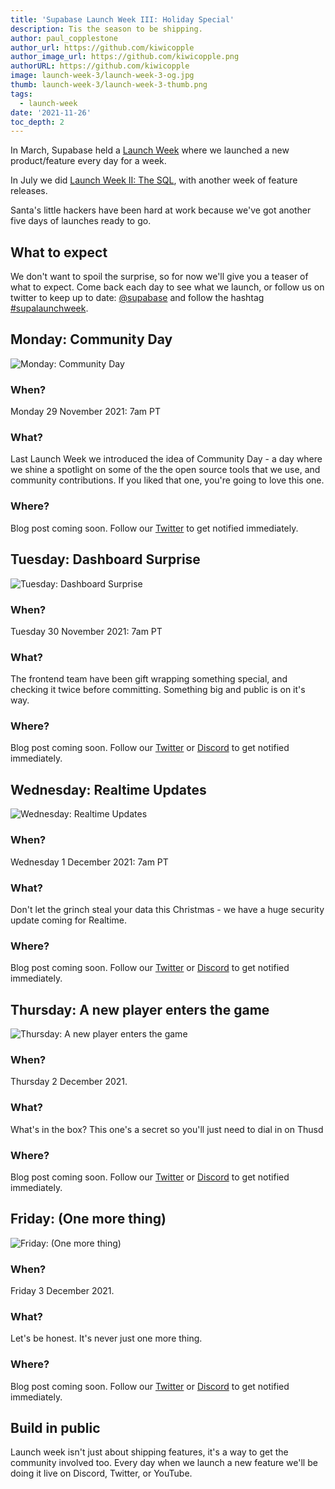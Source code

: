 ```yaml
---
title: 'Supabase Launch Week III: Holiday Special'
description: Tis the season to be shipping.
author: paul_copplestone
author_url: https://github.com/kiwicopple
author_image_url: https://github.com/kiwicopple.png
authorURL: https://github.com/kiwicopple
image: launch-week-3/launch-week-3-og.jpg
thumb: launch-week-3/launch-week-3-thumb.png
tags:
  - launch-week
date: '2021-11-26'
toc_depth: 2
---
```


In March, Supabase held a [Launch Week](/blog/2021/03/25/launch-week) where we launched a new product/feature every day for a week.

In July we did [Launch Week II: The SQL](/blog/2021/07/22/supabase-launch-week-sql), with another week of feature releases.

Santa's little hackers have been hard at work because we've got another five days of launches ready to go.

## What to expect

We don't want to spoil the surprise, so for now we'll give you a teaser of what to expect. Come back each day to see what we launch, or follow us on twitter to keep up to date: [@supabase](https://twitter.com/supabase) and follow the hashtag [#supalaunchweek](https://twitter.com/hashtag/supalaunchweek).

## Monday: Community Day

![Monday: Community Day](/images/blog/launch-week-three/communityday.png)

### **When?**

Monday 29 November 2021: 7am PT

### What?

Last Launch Week we introduced the idea of Community Day - a day where we shine a spotlight on some of the the open source tools that we use, and community contributions. If you liked that one, you're going to love this one.

### Where?

Blog post coming soon. Follow our [Twitter](twitter.com/supabase) to get notified immediately.

## Tuesday: Dashboard Surprise

![Tuesday: Dashboard Surprise](/images/blog/launch-week-three/elf.png)

### **When?**

Tuesday 30 November 2021: 7am PT

### What?

The frontend team have been gift wrapping something special, and checking it twice before committing. Something big and public is on it's way.

### Where?

Blog post coming soon. Follow our [Twitter](twitter.com/supabase) or [Discord](https://discord.supabase.com) to get notified immediately.

## Wednesday: Realtime Updates

![Wednesday: Realtime Updates](/images/blog/launch-week-three/grinch.png)

### **When?**

Wednesday 1 December 2021: 7am PT

### What?

Don't let the grinch steal your data this Christmas - we have a huge security update coming for Realtime.

### Where?

Blog post coming soon. Follow our [Twitter](twitter.com/supabase) or [Discord](https://discord.supabase.com) to get notified immediately.

## Thursday: A new player enters the game

![Thursday: A new player enters the game](/images/blog/launch-week-three/arnie.png)

### **When?**

Thursday 2 December 2021.

### What?

What's in the box? This one's a secret so you'll just need to dial in on Thusd

### Where?

Blog post coming soon. Follow our [Twitter](twitter.com/supabase) or [Discord](https://discord.supabase.com) to get notified immediately.

## Friday: (One more thing)

![Friday: (One more thing)](/images/blog/launch-week-three/danny.png)

### **When?**

Friday 3 December 2021.

### What?

Let's be honest. It's never just one more thing.

### Where?

Blog post coming soon. Follow our [Twitter](twitter.com/supabase) or [Discord](https://discord.supabase.com) to get notified immediately.

## Build in public

Launch week isn't just about shipping features, it's a way to get the community involved too. Every day when we launch a new feature we'll be doing it live on Discord, Twitter, or YouTube.
